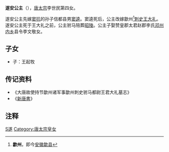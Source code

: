 {{東亞女性歷史人物
| 名稱=遂安公主
| 身份=[[唐朝|唐朝]]公主
| 畫像=
| 說明=
| 姓=李
| 名=
| 封爵=[[公主|公主]]
| 位號=
| 封號=遂安公主
| 出生年=
| 逝世年=
| 諡號=
| 墳墓=陪葬昭陵
| 父親=[[唐太宗|唐太宗]]
| 同胞兄弟=
| 母親=
|}}

'''遂安公主'''（{{bd|7世纪||7世纪|catIdx=Li,李}}），[[唐太宗|唐太宗]]李世民第四女。

遂安公主先嫁[[窦抗|窦抗]]的孙子信都县男[[窦逵|窦逵]]。窦逵死后，公主改嫁歙州<ref>'''歙州'''，即今[[安徽|安徽]][[歙县|歙县]]</ref>[[刺史|刺史]][[王大礼|王大礼]]。遂安公主死于王大礼之前，公主驸马陪葬[[唐昭陵|昭陵]]。公主子娶赞皇郡太君赵郡李氏[[邓州_(隋朝)|邓州]][[内乡县|内乡]]县令李文敬女。

==子女==
* 子：王起牧

== 传记资料 ==
*《大唐故使持节歙州诸军事歙州刺史驸马都尉王君大礼墓志》
*《[[新唐書|新唐書]]》{{s|新唐书/卷83|卷八十三·列传第八·公主传}}

== 注释 ==
{{reflist}}
{{唐朝人小作品}}
{{唐太宗皇室}}
[[Category:唐朝公主|S遂]]
[[Category:唐太宗皇女|Category:唐太宗皇女]]